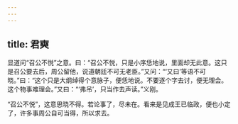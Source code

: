 ```yaml
---
---
---
```

title: 君奭
---







显道问“召公不悦”之意。曰：“召公不悦，只是小序恁地说，里面却无此意。这只是召公要去后，周公留他，说道朝廷不可无老臣。”又问：“‘又曰’等语不可晓。”曰：“这个只是大纲绰得个意脉子，便恁地说。不要逐个字去讨，便无理会。这个物事难理会。”又曰：“‘弗吊’，只当作去声读。”义刚。

“召公不悦”，这意思晓不得。若论事了，尽未在。看来是见成王已临政，便也小定了，许多事周公自可当得，所以求去。